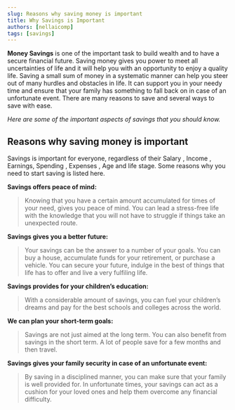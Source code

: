 ```yaml
---
slug: Reasons why saving money is important
title: Why Savings is Important
authors: [nellaicomp]
tags: [savings]
---
```


**Money Savings** is one of the important task to build wealth and to have a secure financial future. 
Saving money gives you power to meet all uncertainties of life and it will help you with an opportunity to enjoy a quality life. 
Saving a small sum of money in a systematic manner can help you steer out of many hurdles and obstacles in life. 
It can support you in your needy time and ensure that your family has something to fall back on in case of an unfortunate event. 
There are many reasons to save and several ways to save with ease.

_Here are some of the important aspects of savings that you should know._


## Reasons why saving money is important

Savings is important for everyone, regardless of their Salary , Income , Earnings, Spending , Expenses , Age  and life stage. 
Some reasons why you need to start saving is listed here.

**Savings offers peace of mind:** 
>Knowing that you have a certain amount accumulated for times of your need, gives you peace of mind. 
You can lead a stress-free life with the knowledge that you will not have to struggle if things take an unexpected route.

**Savings gives you a better future:** 
>Your savings can be the answer to a number of your goals. You can buy a house, accumulate funds for your retirement, or purchase a vehicle. You can secure your future, indulge in the best of things that life has to offer and live a very fulfiling life.

**Savings provides for your children’s education:** 
>With a considerable amount of savings, you can fuel your children’s dreams and pay for the best schools and colleges across the world.

**We can plan your short-term goals:** 
>Savings are not just aimed at the long term. You can also benefit from savings in the short term. A lot of people save for a few months and then travel.

**Savings gives your family security in case of an unfortunate event:** 
>By saving in a disciplined manner, you can make sure that your family is well provided for. In unfortunate times, your savings can act as a cushion for your loved ones and help them overcome any financial difficulty.
